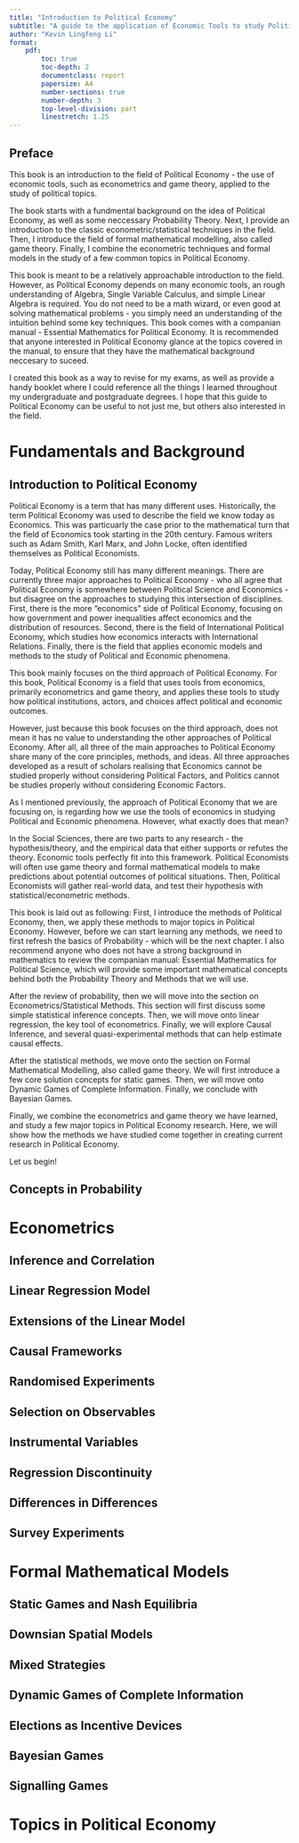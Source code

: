 ```yaml
---
title: "Introduction to Political Economy"
subtitle: "A guide to the application of Economic Tools to study Political Phenomena"
author: "Kevin Lingfeng Li"
format:
    pdf:
        toc: true
        toc-depth: 2
        documentclass: report
        papersize: A4
        number-sections: true
        number-depth: 3
        top-level-division: part
        linestretch: 1.25
---
```

## Preface {.unnumbered}

This book is an introduction to the field of Political Economy - the use of economic tools, such as econometrics and game theory, applied to the study of political topics.

The book starts with a fundmental background on the idea of Political Economy, as well as some neccessary Probability Theory. Next, I provide an introduction to the classic econometric/statistical techniques in the field. Then, I introduce the field of formal mathematical modelling, also called game theory. Finally, I combine the econometric techniques and formal models in the study of a few common topics in Political Economy.  

This book is meant to be a relatively approachable introduction to the field. However, as Political Economy depends on many economic tools, an rough understanding of Algebra, Single Variable Calculus, and simple Linear Algebra is required. You do not need to be a math wizard, or even good at solving mathematical problems - you simply need an understanding of the intuition behind some key techniques. This book comes with a companian manual - Essential Mathematics for Political Economy. It is recommended that anyone interested in Political Economy glance at the topics covered in the manual, to ensure that they have the mathematical background neccesary to suceed.

I created this book as a way to revise for my exams, as well as provide a handy booklet where I could reference all the things I learned throughout my undergraduate and postgraduate degrees. I hope that this guide to Political Economy can be useful to not just me, but others also interested in the field.

# Fundamentals and Background
## Introduction to Political Economy

Political Economy is a term that has many different uses. Historically, the term Political Economy was used to describe the field we know today as Economics. This was particuarly the case prior to the mathematical turn that the field of Economics took starting in the 20th century. Famous writers such as Adam Smith, Karl Marx, and John Locke, often identified themselves as Political Economists.

Today, Political Economy still has many different meanings. There are currently three major approaches to Political Economy - who all agree that Political Economy is somewhere between Political Science and Economics - but disagree on the approaches to studying this intersection of disciplines. First, there is the more "economics" side of Political Economy, focusing on how government and power inequalities affect economics and the distribution of resources. Second, there is the field of International Political Economy, which studies how economics interacts with International Relations. Finally, there is the field that applies economic models and methods to the study of Political and Economic phenomena.

This book mainly focuses on the third approach of Political Economy. For this book, Political Economy is a field that uses tools from economics, primarily econometrics and game theory, and applies these tools to study how political institutions, actors, and choices affect political and economic outcomes.

However, just because this book focuses on the third approach, does not mean it has no value to understanding the other approaches of Political Economy. After all, all three of the main approaches to Political Economy share many of the core principles, methods, and ideas. All three approaches developed as a result of scholars realising that Economics cannot be studied properly without considering Political Factors, and Politics cannot be studies properly without considering Economic Factors.

As I mentioned previously, the approach of Political Economy that we are focusing on, is regarding how we use the tools of economics in studying Political and Economic phenomena. However, what exactly does that mean?

In the Social Sciences, there are two parts to any research - the hypothesis/theory, and the empirical data that either supports or refutes the theory. Economic tools perfectly fit into this framework. Political Economists will often use game theory and formal mathematical models to make predictions about potential outcomes of political situations. Then, Political Economists will gather real-world data, and test their hypothesis with statistical/econometric methods.

This book is laid out as following: First, I introduce the methods of Political Economy, then, we apply these methods to major topics in Political Economy. However, before we can start learning any methods, we need to first refresh the basics of Probability - which will be the next chapter. I also recommend anyone who does not have a strong background in mathematics to review the companian manual: Essential Mathematics for Political Science, which will provide some important mathematical concepts behind both the Probability Theory and Methods that we will use.

After the review of probability, then we will move into the section on Econometrics/Statistical Methods. This section will first discuss some simple statistical inference concepts. Then, we will move onto linear regression, the key tool of econometrics. Finally, we will explore Causal Inference, and several quasi-experimental methods that can help estimate causal effects.

After the statistical methods, we move onto the section on Formal Mathematical Modelling, also called game theory. We will first introduce a few core solution concepts for static games. Then, we will move onto Dynamic Games of Complete Information. Finally, we conclude with Bayesian Games.

Finally, we combine the econometrics and game theory we have learned, and study a few major topics in Political Economy research. Here, we will show how the methods we have studied come together in creating current research in Political Economy.

Let us begin!

## Concepts in Probability

# Econometrics

## Inference and Correlation

## Linear Regression Model

## Extensions of the Linear Model

## Causal Frameworks

## Randomised Experiments

## Selection on Observables

## Instrumental Variables

## Regression Discontinuity

## Differences in Differences

## Survey Experiments

# Formal Mathematical Models

## Static Games and Nash Equilibria

## Downsian Spatial Models

## Mixed Strategies

## Dynamic Games of Complete Information

## Elections as Incentive Devices

## Bayesian Games

## Signalling Games

# Topics in Political Economy